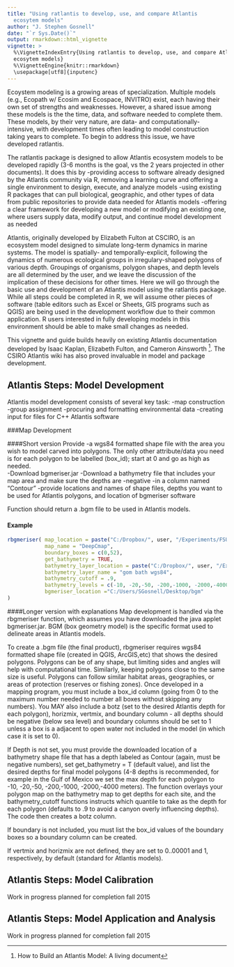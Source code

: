 ```yaml
---
title: "Using ratlantis to develop, use, and compare Atlantis 
  ecosytem models"
author: "J. Stephen Gosnell"
date: "`r Sys.Date()`"
output: rmarkdown::html_vignette
vignette: >
  %\VignetteIndexEntry{Using ratlantis to develop, use, and compare Atlantis 
  ecosytem models}
  %\VignetteEngine{knitr::rmarkdown}
  \usepackage[utf8]{inputenc}
---
```


Ecoystem modeling is a growing areas of specialization. Multiple models (e.g., 
Ecopath w/ Ecosim and Ecospace, INVITRO) exist, each having their own set of strengths 
and weaknesses. However, a shared issue among these models is the the time, data,
and software needed to complete them.  These models, by their very nature, are data-
and computationally-intensive, with development times often leading to model construction
taking years to complete.  To begin to address this issue, we have developed ratlantis.

The ratlantis package is designed to allow Atlantis ecosystem models to be developed
rapidly (3-6 months is the goal, vs the 2 years projected in other documents).
It does this by
-providing access to software already designed by the Atlantis community via R, 
removing a learning curve and offering a single environment to design, execute, and 
analyze models
-using existing R packages that can pull biological, geographic, and other types of data
from public repositories to provide data needed for Atlantis models
-offering a clear framework for developing a new model or modifying an existing 
one, where users supply data, modify output, and continue model development as needed

Atlantis, originally developed by Elizabeth Fulton at CSCIRO, is an ecosystem model 
designed to simulate long-term dynamics in marine systems.  The model is spatially-
and temporally-explicit, following the dynamics of numerous ecological groups in 
irregulary-shaped polygons of various depth.  Groupings of organisms, polygon shapes, 
and depth levels are all determined by the user, and we leave the discussion of the 
implication of these decisions for other times.    Here we will go through the basic 
use and development of an Atlantis model using the ratlantis package.  While all 
steps could be completed in R, we will assume other pieces of software (table editors 
such as Excel or Sheets, GIS programs such as QGIS) are being used in the development 
workflow due to their common application.  R users interested in fully developing models
in this environment should be able to make small changes as needed.

This vignette and guide builds heavily on existing Atlantis documentation developed
by Isaac Kaplan, Elizabeth Fulton, and Cameron Ainsworth ^[How to Build an Atlantis Model:
A living document].  The CSIRO Atlantis wiki has also proved invaluable in model 
and package development.

## Atlantis Steps: Model Development

Atlantis model development consists of several key task:
-map construction
-group assignment
-procuring and formatting environmental data
-creating input for files for C++ Atlantis software

###Map Development

####Short version
Provide 
-a wgs84 formatted shape file with the area you wish to model carved into 
polygons.  The only other attribute/data you need is for each polygon to be labelled
(box_id); start at 0 and go as high as needed.  
-Download bgmeriser.jar
-Download a bathymetry file that includes your map area and make sure the depths are 
    -negative
    -in a column named "Contour"
-provide locations and names of shape files, depths you want to be used for Atlantis polygons,
and location of bgmeriser software

Function should return a .bgm file to be used in Atlantis models.

#### Example

```r
rbgmeriser( map_location = paste("C:/Dropbox/", user, "/Experiments/FSU Projects/Atlantis Model/Deep C Atlantis Model", sep=""),
            map_name = "DeepCmap",
            boundary_boxes = c(0,52),
            get_bathymetry = TRUE,
            bathymetry_layer_location = paste("C:/Dropbox/", user, "/Experiments/FSU Projects/Atlantis Model/Deep C Atlantis Model/New Shape files I downloaded/GCOOS/w98e78n31s18_isobath_selected_5-4000m", sep=""),
            bathymetry_layer_name = "gom bath wgs84",
            bathymetry_cutoff = .9,
            bathymetry_levels = c(-10, -20,-50, -200,-1000, -2000,-4000),
            bgmeriser_location ="C:/Users/SGosnell/Desktop/bgm"
)
```

####Longer version with explanations
Map development is handled via the rbgmeriser function, which assumes you have downloaded
the java applet bgmeriser.jar.  BGM (box geometry model) is the specific format used 
to delineate areas in Atlantis models.  

To create a .bgm file (the final product), rbgmeriser requires wgs84 formatted shape file
(created in QGIS, ArcGIS,etc) that shows the desired polygons.  Polygons can be of any shape, 
but limiting sides and angles will help with computational time. Similarly, keeping 
polygons close to the same size is useful.  Polygons can follow similar habitat areas,
geographies, or areas of protection (reserves or fishing zones).  Once developed 
in a mapping program, you must include a box_id column (going from 0 to the maximum
number needed to number all boxes without skipping any numbers).  You MAY also include
a botz (set to the desired Atlantis depth for each polygon), horizmix, vertmix, and boundary column
- all depths should be negative (below sea level) and boundary columns should be 
set to 1 unless a box is a adjacent to open water not included in the model (in which case it is set to 0).

If Depth is not set, you must provide the downloaded location of a bathymetry shape file
that has a depth labeled as Contour (again, must be negative numbers), set 
get_bathymetry = T (default value), and list the desired depths for final model polygons 
(4-8 depths is recommended, for example in the Gulf of Mexico we set the max depth
for each polygon to -10, -20,-50, -200,-1000, -2000,-4000 meters).  The function
overlays your polygon map on the bathymetry map to get depths for each site, and the
bathymetry_cutoff functions instructs which quantile to take as the depth for each
polygon (defaults to .9 to avoid a canyon overly influencing depths).  The code then 
creates a botz column.  


If boundary is not included, you must list the box_id values of the boundary boxes 
so a boundary column can be created.  

If vertmix and horizmix are not defined, they are set to 0..00001 and 1, respectively,
by default (standard for Atlantis models).



## Atlantis Steps: Model Calibration

Work in progress planned for completion fall 2015

## Atlantis Steps:  Model Application and Analysis

Work in progress planned for completion fall 2015

